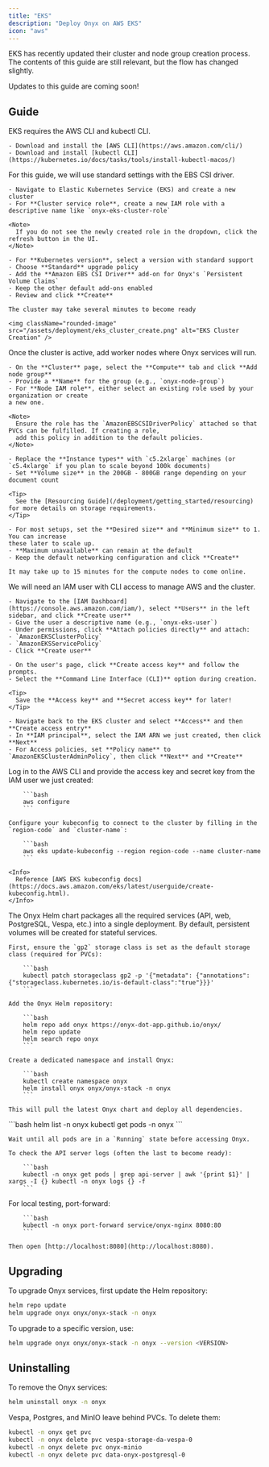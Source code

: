 ```yaml
---
title: "EKS"
description: "Deploy Onyx on AWS EKS"
icon: "aws"
---
```



<Warning>
  EKS has recently updated their cluster and node group creation process. The contents of this guide are still relevant,
  but the flow has changed slightly.

  Updates to this guide are coming soon!
</Warning>

## Guide

<Steps>
  <Step title="Install requirements">
    EKS requires the AWS CLI and kubectl CLI.

    - Download and install the [AWS CLI](https://aws.amazon.com/cli/)
    - Download and install [kubectl CLI](https://kubernetes.io/docs/tasks/tools/install-kubectl-macos/)
  </Step>

  <Step title="Create the cluster">
    For this guide, we will use standard settings with the EBS CSI driver.

    - Navigate to Elastic Kubernetes Service (EKS) and create a new cluster
    - For **Cluster service role**, create a new IAM role with a descriptive name like `onyx-eks-cluster-role`

    <Note>
      If you do not see the newly created role in the dropdown, click the refresh button in the UI.
    </Note>

    - For **Kubernetes version**, select a version with standard support
    - Choose **Standard** upgrade policy
    - Add the **Amazon EBS CSI Driver** add-on for Onyx's `Persistent Volume Claims`
    - Keep the other default add-ons enabled
    - Review and click **Create**

    The cluster may take several minutes to become ready

    <img className="rounded-image" src="/assets/deployment/eks_cluster_create.png" alt="EKS Cluster Creation" />
  </Step>

  <Step title="Add nodes">
    Once the cluster is active, add worker nodes where Onyx services will run.

    - On the **Cluster** page, select the **Compute** tab and click **Add node group**
    - Provide a **Name** for the group (e.g., `onyx-node-group`)
    - For **Node IAM role**, either select an existing role used by your organization or create
    a new one.

    <Note>
      Ensure the role has the `AmazonEBSCSIDriverPolicy` attached so that PVCs can be fulfilled. If creating a role,
      add this policy in addition to the default policies.
    </Note>

    - Replace the **Instance types** with `c5.2xlarge` machines (or `c5.4xlarge` if you plan to scale beyond 100k documents)
    - Set **Volume size** in the 200GB - 800GB range depending on your document count

    <Tip>
      See the [Resourcing Guide](/deployment/getting_started/resourcing) for more details on storage requirements.
    </Tip>

    - For most setups, set the **Desired size** and **Minimum size** to 1. You can increase
    these later to scale up.
    - **Maximum unavailable** can remain at the default
    - Keep the default networking configuration and click **Create**

    It may take up to 15 minutes for the compute nodes to come online.
  </Step>

  <Step title="Create and connect a user">
    We will need an IAM user with CLI access to manage AWS and the cluster.

    - Navigate to the [IAM Dashboard](https://console.aws.amazon.com/iam/), select **Users** in the left sidebar, and click **Create user**
    - Give the user a descriptive name (e.g., `onyx-eks-user`)
    - Under permissions, click **Attach policies directly** and attach:
    - `AmazonEKSClusterPolicy`
    - `AmazonEKSServicePolicy`
    - Click **Create user**

    - On the user's page, click **Create access key** and follow the prompts.
    - Select the **Command Line Interface (CLI)** option during creation.

    <Tip>
      Save the **Access key** and **Secret access key** for later!
    </Tip>

    - Navigate back to the EKS cluster and select **Access** and then **Create access entry**
    - In **IAM principal**, select the IAM ARN we just created, then click **Next**
    - For Access policies, set **Policy name** to `AmazonEKSClusterAdminPolicy`, then click **Next** and **Create**
  </Step>

  <Step title="Fetch kubeconfig">
    Log in to the AWS CLI and provide the access key and secret key from the IAM user we just created:

        ```bash
        aws configure
        ```

    Configure your kubeconfig to connect to the cluster by filling in the `region-code` and `cluster-name`:

        ```bash
        aws eks update-kubeconfig --region region-code --name cluster-name
        ```

    <Info>
      Reference [AWS EKS kubeconfig docs](https://docs.aws.amazon.com/eks/latest/userguide/create-kubeconfig.html).
    </Info>
  </Step>

  <Step title="Install Onyx services">
    The Onyx Helm chart packages all the required services (API, web, PostgreSQL, Vespa, etc.) into a single deployment.
    By default, persistent volumes will be created for stateful services.

    First, ensure the `gp2` storage class is set as the default storage class (required for PVCs):

        ```bash
        kubectl patch storageclass gp2 -p '{"metadata": {"annotations":{"storageclass.kubernetes.io/is-default-class":"true"}}}'
        ```

    Add the Onyx Helm repository:

        ```bash
        helm repo add onyx https://onyx-dot-app.github.io/onyx/
        helm repo update
        helm search repo onyx
        ```

    Create a dedicated namespace and install Onyx:

        ```bash
        kubectl create namespace onyx
        helm install onyx onyx/onyx-stack -n onyx
        ```

    This will pull the latest Onyx chart and deploy all dependencies.
  </Step>

  <Step title="Verify the installation">
        ```bash
        helm list -n onyx
        kubectl get pods -n onyx
        ```

    Wait until all pods are in a `Running` state before accessing Onyx.

    To check the API server logs (often the last to become ready):

        ```bash
        kubectl -n onyx get pods | grep api-server | awk '{print $1}' | xargs -I {} kubectl -n onyx logs {} -f
        ```
  </Step>

  <Step title="Access Onyx">
    For local testing, port-forward:

        ```bash
        kubectl -n onyx port-forward service/onyx-nginx 8080:80
        ```

    Then open [http://localhost:8080](http://localhost:8080).
  </Step>
</Steps>

## Upgrading

To upgrade Onyx services, first update the Helm repository:

```bash
helm repo update
helm upgrade onyx onyx/onyx-stack -n onyx
```

To upgrade to a specific version, use:

```bash
helm upgrade onyx onyx/onyx-stack -n onyx --version <VERSION>
```

## Uninstalling

To remove the Onyx services:

```bash
helm uninstall onyx -n onyx
```

Vespa, Postgres, and MinIO leave behind PVCs. To delete them:

```bash
kubectl -n onyx get pvc
kubectl -n onyx delete pvc vespa-storage-da-vespa-0
kubectl -n onyx delete pvc onyx-minio
kubectl -n onyx delete pvc data-onyx-postgresql-0
```

<DeploymentNextSteps />
